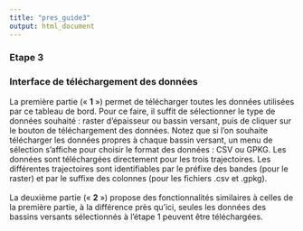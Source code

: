 ```yaml
---
title: "pres_guide3"
output: html_document
---
```


### **Etape 3**

### Interface de téléchargement des données

La première partie (« **1** ») permet de télécharger toutes les données utilisées par ce tableau de bord. Pour ce faire, il suffit de sélectionner le type de données souhaité : raster d'épaisseur ou bassin versant, puis de cliquer sur le bouton de téléchargement des données. Notez que si l'on souhaite télécharger les données propres à chaque bassin versant, un menu de sélection s'affiche pour choisir le format des données : CSV ou GPKG. Les données sont téléchargées directement pour les trois trajectoires. Les différentes trajectoires sont identifiables par le préfixe des bandes (pour le raster) et par le suffixe des colonnes (pour les fichiers .csv et .gpkg).  
<br> 
La deuxième partie (« **2** ») propose des fonctionnalités similaires à celles de la première partie, à la différence près qu'ici, seules les données des bassins versants sélectionnés à l'étape 1 peuvent être téléchargées.

